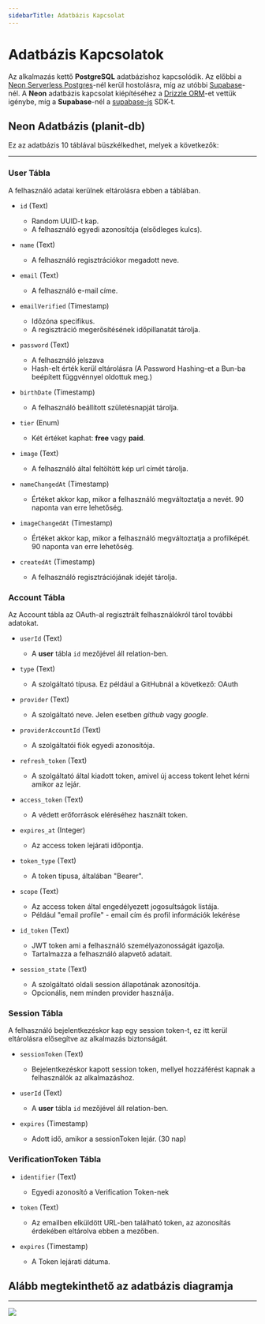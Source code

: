 ```yaml
---
sidebarTitle: Adatbázis Kapcsolat
---
```


# Adatbázis Kapcsolatok

Az alkalmazás kettő **PostgreSQL** adatbázishoz kapcsolódik. Az előbbi a [Neon Serverless Postgres](https://neon.tech/)-nél kerül hostolásra, míg az utóbbi [Supabase](https://supabase.com/)-nél. A **Neon** adatbázis kapcsolat kiépítéséhez a [Drizzle ORM](https://orm.drizzle.team/)-et vettük igénybe, míg a **Supabase**-nél a [supabase-js](https://supabase.com/docs/reference/javascript/introduction) SDK-t.

## Neon Adatbázis (planit-db)

Ez az adatbázis 10 táblával büszkélkedhet, melyek a következők:

---

### **User Tábla**

A felhasználó adatai kerülnek eltárolásra ebben a táblában.

- `id` (Text)
    - Random UUID-t kap.
    - A felhasználó egyedi azonosítója (elsődleges kulcs).

- `name` (Text)

    - A felhasználó regisztrációkor megadott neve.

- `email` (Text)

    - A felhasználó e-mail címe.

- `emailVerified` (Timestamp)

    - Időzóna specifikus.
    - A regisztráció megerősítésének időpillanatát tárolja.

- `password` (Text)

    - A felhasználó jelszava
    - Hash-elt érték kerül eltárolásra (A Password Hashing-et a Bun-ba beépített függvénnyel oldottuk meg.)

- `birthDate` (Timestamp)

    - A felhasználó beállított születésnapját tárolja.

- `tier` (Enum)

    - Két értéket kaphat: **free** vagy **paid**.

- `image` (Text)

    - A felhasználó által feltöltött kép url címét tárolja.

- `nameChangedAt` (Timestamp)

    - Értéket akkor kap, mikor a felhasználó megváltoztatja a nevét. 90 naponta van erre lehetőség.

- `imageChangedAt` (Timestamp)

    - Értéket akkor kap, mikor a felhasználó megváltoztatja a profilképét. 90 naponta van erre lehetőség.

- `createdAt` (Timestamp)

    - A felhasználó regisztrációjának idejét tárolja.

### **Account Tábla**

Az Account tábla az OAuth-al regisztrált felhasználókról tárol további adatokat.

- `userId` (Text)

    - A **user** tábla `id` mezőjével áll relation-ben.

- `type` (Text)

    - A szolgáltató típusa. Ez például a GitHubnál a következő: OAuth

- `provider` (Text)

    - A szolgáltató neve. Jelen esetben *github* vagy *google*.

- `providerAccountId` (Text)

    - A szolgáltatói fiók egyedi azonosítója.

- `refresh_token` (Text)

    - A szolgáltató által kiadott token, amivel új access tokent lehet kérni amikor az lejár.

- `access_token` (Text)

    - A védett erőforrások eléréséhez használt token.

- `expires_at` (Integer)

    - Az access token lejárati időpontja.

- `token_type` (Text)

    - A token típusa, általában "Bearer".

- `scope` (Text)

    - Az access token által engedélyezett jogosultságok listája.
    - Például "email profile" - email cím és profil információk lekérése

- `id_token` (Text)

    - JWT token ami a felhasználó személyazonosságát igazolja.
    - Tartalmazza a felhasználó alapvető adatait.

- `session_state` (Text)

    - A szolgáltató oldali session állapotának azonosítója.
    - Opcionális, nem minden provider használja.

### **Session Tábla**

A felhasználó bejelentkezéskor kap egy session token-t, ez itt kerül eltárolásra elősegítve az alkalmazás biztonságát.

- `sessionToken` (Text)

    - Bejelentkezéskor kapott session token, mellyel hozzáférést kapnak a felhasználók az alkalmazáshoz.

- `userId` (Text)

    - A **user** tábla `id` mezőjével áll relation-ben.

- `expires` (Timestamp)

    - Adott idő, amikor a sessionToken lejár. (30 nap)

### **VerificationToken Tábla**

- `identifier` (Text)

    - Egyedi azonosító a Verification Token-nek

- `token` (Text)

    - Az emailben elküldött URL-ben található token, az azonosítás érdekében eltárolva ebben a mezőben.

- `expires` (Timestamp)

    - A Token lejárati dátuma.

## Alább megtekinthető az adatbázis diagramja

---

<img src="https://raw.githubusercontent.com/janoscsordas/planit-vizsgaremek-osszes/21fa46f319bc0153d92ea976d73d7e9f7ae559ae/assets/DBDiagram.svg" />